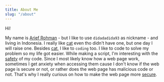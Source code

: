 ```yaml
---
title: About Me
slug: "/about"
---
```


Hi!

My name is <ins>Arief Rohman</ins> - but I like to use `didadadida93` as nickname - and living in Indonesia. I really like <ins>cat</ins> even tho didn't have one, but one day I will raise one. Besides <ins>cat</ins>, I like to `coding` too. I like to code to solve my problem so my life got easier. While making a script, I'm interesting with the <ins>safety</ins> of my code. Since I most likely know how a web page work, sometimes I get anxiety when accessing them cause I don't know if the web page is secure or not, or rather does the web page has malicious code or not. That's why I really curious on how to make the web page more <ins>secure</ins>.
